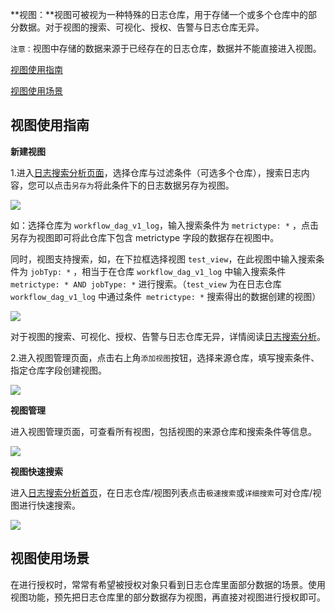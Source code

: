 **视图：**视图可被视为一种特殊的日志仓库，用于存储一个或多个仓库中的部分数据。对于视图的搜索、可视化、授权、告警与日志仓库无异。

`注意：`视图中存储的数据来源于已经存在的日志仓库，数据并不能直接进入视图。

<a href="#1">视图使用指南</a>

<a href="#2">视图使用场景</a>

<a name="1"></a>

## **视图使用指南**

**新建视图**

1.进入[日志搜索分析页面](https://portal.qiniu.com/insight/nb/logdb/overview)，选择仓库与过滤条件（可选多个仓库），搜索日志内容，您可以点击`另存为`将此条件下的日志数据另存为视图。

![](https://pandora-kibana.qiniu.com/alert/view_save.png)

如：选择仓库为 `workflow_dag_v1_log`，输入搜索条件为 `metrictype: *` ，点击另存为视图即可将此仓库下包含 metrictype 字段的数据存在视图中。

同时，视图支持搜索，如，在下拉框选择视图 `test_view`，在此视图中输入搜索条件为 `jobTyp: *` ，相当于在仓库 `workflow_dag_v1_log` 中输入搜索条件 `metrictype: * AND jobType: *` 进行搜索。（`test_view` 为在日志仓库 `workflow_dag_v1_log` 中通过条件` metrictype: *` 搜索得出的数据创建的视图）

![](https://pandora-kibana.qiniu.com/view/re_search.png)

对于视图的搜索、可视化、授权、告警与日志仓库无异，详情阅读[日志搜索分析](/insight/manual/4629/search-analysis)。

2.进入视图管理页面，点击右上角`添加视图`按钮，选择来源仓库，填写搜索条件、指定仓库字段创建视图。

![](https://pandora-kibana.qiniu.com/view/view_field.png)

**视图管理**

进入视图管理页面，可查看所有视图，包括视图的来源仓库和搜索条件等信息。

![](https://pandora-kibana.qiniu.com/view/management.png)

**视图快速搜索**

进入[日志搜索分析首页](https://portal.qiniu.com/insight/nb/logdb/overview)，在日志仓库/视图列表点击`极速搜索`或`详细搜索`可对仓库/视图进行快速搜索。

![](https://pandora-kibana.qiniu.com/view/quick_search.png)

<a name="2"></a>

## **视图使用场景**

在进行授权时，常常有希望被授权对象只看到日志仓库里面部分数据的场景。使用视图功能，预先把日志仓库里的部分数据存为视图，再直接对视图进行授权即可。

